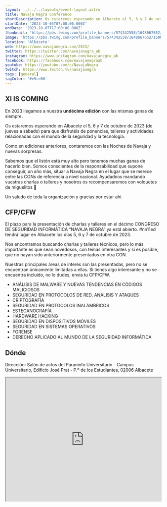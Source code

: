```yaml
---
layout: ../../../layouts/event-layout.astro
title: Navaja Negra Conference
shortDescription: Os estaremos esperando en Albacete el 5, 6 y 7 de octubre de 2023 (de jueves a sábado) para que disfrutéis de ponencias, talleres y actividades relacionadas con el mundo de la seguridad y la tecnología.
startDate: '2023-10-05T07:00:00.000Z'
endDate: '2023-10-07T17:00:00.000Z'
thumbnail: 'https://pbs.twimg.com/profile_banners/574342558/1648667652/1500x500'
image: 'https://pbs.twimg.com/profile_banners/574342558/1648667652/1500x500'
location: 'Albacete'
web: https://www.navajanegra.com/2023/
twitter: https://twitter.com/navajanegra_ab
instagram: https://www.instagram.com/navajanegra_ab
facebook: https://facebook.com/navajanegraab
youtube: https://youtube.com/c/NavajaNegra
twitch: https://www.twitch.tv/navajanegra
tags: [general]
tagColor: '#e5ce00'
---
```


## XI IS COMING

En 2023 llegamos a nuestra **undécima edición** con las mismas ganas de siempre.

Os estaremos esperando en Albacete el 5, 6 y 7 de octubre de 2023 (de jueves a sábado) para que disfrutéis de ponencias, talleres y actividades relacionadas con el mundo de la seguridad y la tecnología.

Como en ediciones anteriores, contaremos con las Noches de Navaja y nuevas sorpresas.

Sabemos que el listón está muy alto pero tenemos muchas ganas de hacerlo bien. Somos conscientes de la responsabilidad que supone conseguir, un año más, situar a Navaja Negra en el lugar que se merece entre las CONs de referencia a nivel nacional. Ayudadnos mandando vuestras charlas o talleres y nosotros os recompensaremos con volquetes de miguelitos 🙂

Un saludo de toda la organización y gracias por estar ahí.

## CFP/CFW

El plazo para la presentación de charlas y talleres en el décimo CONGRESO DE SEGURIDAD INFORMÁTICA “NAVAJA NEGRA” ya está abierto. #nn11ed tendrá lugar en Albacete los días 5, 6 y 7 de octubre de 2023.

Nos encontramos buscando charlas y talleres técnicos, pero lo más importante es que sean novedosos, con temas interesantes y si es posible, que no hayan sido anteriormente presentados en otra CON.

Nuestras principales áreas de interés son las presentadas, pero no se encuentran únicamente limitadas a ellas. Si tienes algo interesante y no se encuentra incluido, no lo dudes, envía tu CFP/CFW.

- ANÁLISIS DE MALWARE Y NUEVAS TENDENCIAS EN CÓDIGOS MALICIOSOS
- SEGURIDAD EN PROTOCOLOS DE RED, ANÁLISIS Y ATAQUES
- CRIPTOGRAFÍA
- SEGURIDAD EN PROTOCOLOS INALÁMBRICOS
- ESTEGANOGRAFÍA
- HARDWARE HACKING
- SEGURIDAD EN DISPOSITIVOS MÓVILES
- SEGURIDAD EN SISTEMAS OPERATIVOS
- FORENSE
- DERECHO APLICADO AL MUNDO DE LA SEGURIDAD INFORMÁTICA

## Dónde

Dirección: Salón de actos del Paraninfo Universitario - Campus Universitario, Edificio José Prat - P.º de los Estudiantes, 02006 Albacete

<iframe
  style="width: 100%; height: 400px;"
  height="400"
  allowfullscreen=""
  loading="lazy"
  referrerpolicy="no-referrer-when-downgrade"
  src="https://www.google.com/maps/embed?pb=!1m18!1m12!1m3!1d6203.358825056621!2d-1.864882260560991!3d38.976987709372914!2m3!1f0!2f0!3f0!3m2!1i1024!2i768!4f13.1!3m3!1m2!1s0xd665fdeb8c12d0f%3A0xaadb9ca27fc702f6!2sEdificio%20Jos%C3%A9%20Prat!5e0!3m2!1sen!2ses!4v1692087442702!5m2!1sen!2ses"
  aria-label="Salón de actos del Paraninfo Universitario - Campus Universitario, Edificio José Prat - P.º de los Estudiantes, 02006 Albacete"
></iframe>
